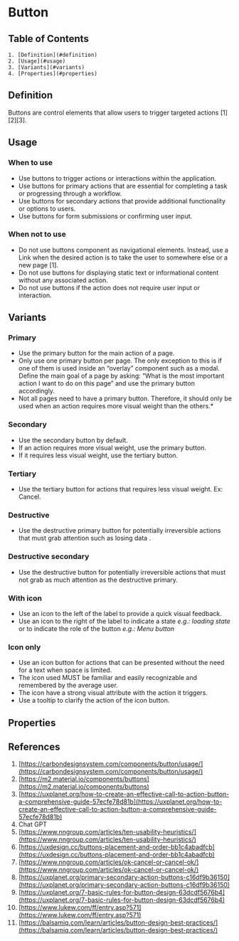 
# Button
<Meta title="Components/Button/Doc" />

## Table of Contents
    1. [Definition](#definition)
    2. [Usage](#usage)
    3. [Variants](#variants)
    4. [Properties](#properties)


## Definition
Buttons are control elements that allow users to trigger targeted actions [1][2][3]. 
<Canvas of={ButtonStories.Primary} />

## Usage
### When to use
- Use buttons to trigger actions or interactions within the application.
- Use buttons for primary actions that are essential for completing a task or progressing through a workflow.
- Use buttons for secondary actions that provide additional functionality or options to users.
- Use buttons for form submissions or confirming user input.

### When not to use
- Do not use buttons component as navigational elements. Instead, use a Link when the desired action is to take the user to somewhere else or a new page [1].
- Do not use buttons for displaying static text or informational content without any associated action.
- Do not use buttons if the action does not require user input or interaction.

## Variants

### Primary
- Use the primary button for the main action of a page.
- Only use one primary button per page. The only exception to this is if one of them is used inside an “overlay” component such as a modal. Define the main goal of a page by asking: “What is the most important action I want to do on this page” and use the primary button accordingly.
- Not all pages need to have a primary button. Therefore, it should only be used when an action requires more visual weight than the others.*
<Canvas of={ButtonStories.Primary} />

### Secondary
- Use the secondary button by default.
- If an action requires more visual weight, use the primary button.
- If it requires less visual weight, use the tertiary button.
<Canvas of={ButtonStories.Secondary} />

### Tertiary
- Use the tertiary button for actions that requires less visual weight. Ex: Cancel.
<Canvas of={ButtonStories.Tertiary} />

### Destructive
- Use the destructive primary button for potentially irreversible actions that must grab attention such as losing data .
<Canvas of={ButtonStories.Destructive} />

### Destructive secondary
- Use the destructive button for potentially irreversible actions that must not grab as much attention as the destructive primary.
<Canvas of={ButtonStories.DestructiveSecondary} />

### With icon
- Use an icon to the left of the label to provide a quick visual feedback.
- Use an icon to the right of the label to indicate a state *e.g.: loading state* or to indicate the role of the button *e.g.: Menu button*
<Canvas of={ButtonStories.WithIcons} />

### Icon only
- Use an icon button for actions that can be presented without the need for a text when space is limited.
- The icon used MUST be familiar and easily recognizable and remembered by the average user.
- The icon have a strong visual attribute with the action it triggers.
- Use a tooltip to clarify the action of the icon button. 

## Properties
<ArgTypes of={Button} />

## References
1. [https://carbondesignsystem.com/components/button/usage/](https://carbondesignsystem.com/components/button/usage/)
2. [https://m2.material.io/components/buttons](https://m2.material.io/components/buttons)
3. [https://uxplanet.org/how-to-create-an-effective-call-to-action-button-a-comprehensive-guide-57ecfe78d81b](https://uxplanet.org/how-to-create-an-effective-call-to-action-button-a-comprehensive-guide-57ecfe78d81b)
4. Chat GPT
5. [https://www.nngroup.com/articles/ten-usability-heuristics/](https://www.nngroup.com/articles/ten-usability-heuristics/)
6. [https://uxdesign.cc/buttons-placement-and-order-bb1c4abadfcb](https://uxdesign.cc/buttons-placement-and-order-bb1c4abadfcb)
7. [https://www.nngroup.com/articles/ok-cancel-or-cancel-ok/](https://www.nngroup.com/articles/ok-cancel-or-cancel-ok/)
8. [https://uxplanet.org/primary-secondary-action-buttons-c16df9b36150](https://uxplanet.org/primary-secondary-action-buttons-c16df9b36150)
9. [https://uxplanet.org/7-basic-rules-for-button-design-63dcdf5676b4](https://uxplanet.org/7-basic-rules-for-button-design-63dcdf5676b4)
10. [https://www.lukew.com/ff/entry.asp?571](https://www.lukew.com/ff/entry.asp?571)
11. [https://balsamiq.com/learn/articles/button-design-best-practices/](https://balsamiq.com/learn/articles/button-design-best-practices/)

